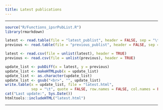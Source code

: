```yaml
---
title: Latest publications
---
```


---

```r
source("R/Functions_ipsrPubList.R")
library(rmarkdown)

latest <- read.table(file = "latest_publist", header = FALSE, sep = "\t")
previous <- read.table(file = "previous_publist", header = FALSE, sep = "\t")

latest <- read.csv(file = unlist(latest), header = TRUE)
previous <- read.csv(file = unlist(previous), header = TRUE)

update_list <- pubDiff(x = latest, y = previous)
update_list <- makeHTMLpub(x = update_list)
update_list <- as.character(update_list)
update_list <- gsub("<br>", "", update_list)
write.table(x = update_list, file = "latest.html", 
            sep = "\t", quote = FALSE, row.names = FALSE, col.names = FALSE)
cat("Last update:", Sys.Date())
htmltools::includeHTML("latest.html")
```

---
